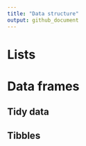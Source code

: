 ```yaml
---
title: "Data structure"
output: github_document
---
```


# Lists

# Data frames

## Tidy data

## Tibbles

